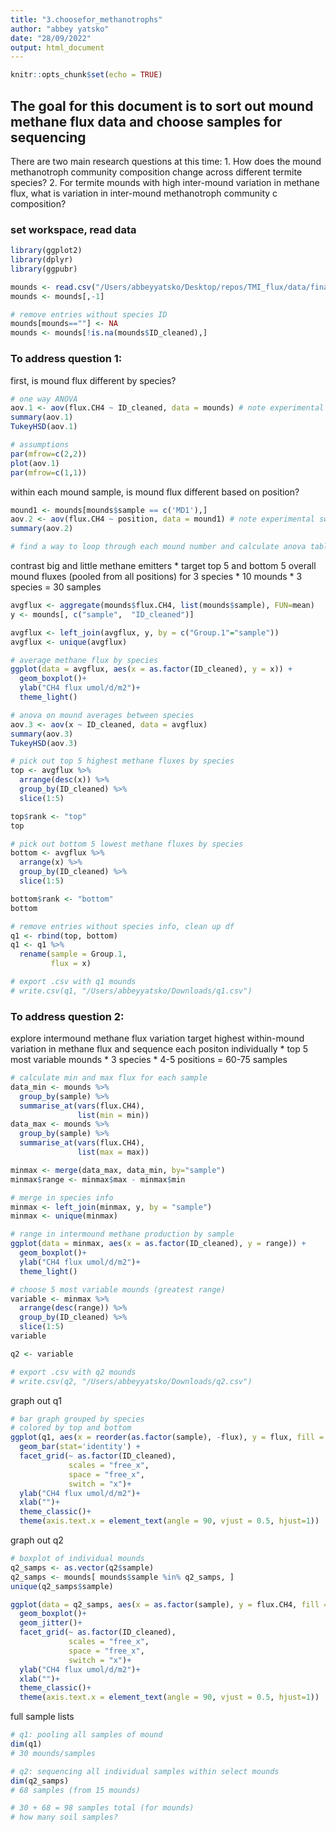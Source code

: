 ```yaml
---
title: "3.choosefor_methanotrophs"
author: "abbey yatsko"
date: "28/09/2022"
output: html_document
---
```


```r
knitr::opts_chunk$set(echo = TRUE)
```

## The goal for this document is to sort out mound methane flux data and choose samples for sequencing 

There are two main research questions at this time: 
  1. How does the mound methanotroph community composition change across different termite species?
  2. For termite mounds with high inter-mound variation in methane flux, what is variation in inter-mound methanotroph community c       composition?

### set workspace, read data 
```r
library(ggplot2)
library(dplyr)
library(ggpubr)

mounds <- read.csv("/Users/abbeyyatsko/Desktop/repos/TMI_flux/data/finalfluxes/mounds.csv")
mounds <- mounds[,-1]

# remove entries without species ID 
mounds[mounds==""] <- NA
mounds <- mounds[!is.na(mounds$ID_cleaned),]
```

### To address question 1: 
first, is mound flux different by species?
```r
# one way ANOVA
aov.1 <- aov(flux.CH4 ~ ID_cleaned, data = mounds) # note experimental switch out of CH4 flux with CH4:CO2
summary(aov.1)
TukeyHSD(aov.1)

# assumptions
par(mfrow=c(2,2))
plot(aov.1)
par(mfrow=c(1,1))
```

within each mound sample, is mound flux different based on position? 
```r
mound1 <- mounds[mounds$sample == c('MD1'),]
aov.2 <- aov(flux.CH4 ~ position, data = mound1) # note experimental switch out of CH4 flux with CH4:CO2
summary(aov.2)

# find a way to loop through each mound number and calculate anova table? 
```

contrast big and little methane emitters
  * target top 5 and bottom 5 overall mound fluxes (pooled from all positions) for 3 species 
  * 10 mounds * 3 species = 30 samples 
```r
avgflux <- aggregate(mounds$flux.CH4, list(mounds$sample), FUN=mean)
y <- mounds[, c("sample",  "ID_cleaned")]

avgflux <- left_join(avgflux, y, by = c("Group.1"="sample"))
avgflux <- unique(avgflux)

# average methane flux by species
ggplot(data = avgflux, aes(x = as.factor(ID_cleaned), y = x)) + 
  geom_boxplot()+ 
  ylab("CH4 flux umol/d/m2")+
  theme_light()

# anova on mound averages between species
aov.3 <- aov(x ~ ID_cleaned, data = avgflux)
summary(aov.3)
TukeyHSD(aov.3)

# pick out top 5 highest methane fluxes by species
top <- avgflux %>%                                     
  arrange(desc(x)) %>% 
  group_by(ID_cleaned) %>%
  slice(1:5)

top$rank <- "top"
top    

# pick out bottom 5 lowest methane fluxes by species
bottom <- avgflux %>%                                     
  arrange(x) %>% 
  group_by(ID_cleaned) %>%
  slice(1:5)

bottom$rank <- "bottom"
bottom   

# remove entries without species info, clean up df
q1 <- rbind(top, bottom)
q1 <- q1 %>%
  rename(sample = Group.1, 
         flux = x)

# export .csv with q1 mounds 
# write.csv(q1, "/Users/abbeyyatsko/Downloads/q1.csv")
```

### To address question 2: 
explore intermound methane flux variation
target highest within-mound variation in methane flux and sequence each positon individually 
  * top 5 most variable mounds * 3 species * 4-5 positions =  60-75 samples
```r
# calculate min and max flux for each sample 
data_min <- mounds %>%                                     
  group_by(sample) %>%
  summarise_at(vars(flux.CH4),
               list(min = min))
data_max <- mounds %>%                                     
  group_by(sample) %>%
  summarise_at(vars(flux.CH4),
               list(max = max))

minmax <- merge(data_max, data_min, by="sample")
minmax$range <- minmax$max - minmax$min 

# merge in species info 
minmax <- left_join(minmax, y, by = "sample")
minmax <- unique(minmax)

# range in intermound methane production by sample 
ggplot(data = minmax, aes(x = as.factor(ID_cleaned), y = range)) + 
  geom_boxplot()+ 
  ylab("CH4 flux umol/d/m2")+
  theme_light()

# choose 5 most variable mounds (greatest range)
variable <- minmax %>%                                     
  arrange(desc(range)) %>% 
  group_by(ID_cleaned) %>%
  slice(1:5)
variable  

q2 <- variable

# export .csv with q2 mounds 
# write.csv(q2, "/Users/abbeyyatsko/Downloads/q2.csv")
```

graph out q1 
```r
# bar graph grouped by species 
# colored by top and bottom 
ggplot(q1, aes(x = reorder(as.factor(sample), -flux), y = flux, fill = rank)) + 
  geom_bar(stat='identity') +
  facet_grid(~ as.factor(ID_cleaned), 
             scales = "free_x",
             space = "free_x",
             switch = "x")+ 
  ylab("CH4 flux umol/d/m2")+
  xlab("")+
  theme_classic()+
  theme(axis.text.x = element_text(angle = 90, vjust = 0.5, hjust=1))
```

graph out q2
```r
# boxplot of individual mounds
q2_samps <- as.vector(q2$sample)
q2_samps <- mounds[ mounds$sample %in% q2_samps, ]
unique(q2_samps$sample)

ggplot(data = q2_samps, aes(x = as.factor(sample), y = flux.CH4, fill = ID_cleaned)) + 
  geom_boxplot()+ 
  geom_jitter()+
  facet_grid(~ as.factor(ID_cleaned), 
             scales = "free_x",
             space = "free_x",
             switch = "x")+ 
  ylab("CH4 flux umol/d/m2")+
  xlab("")+
  theme_classic()+
  theme(axis.text.x = element_text(angle = 90, vjust = 0.5, hjust=1))
```

full sample lists 
```r
# q1: pooling all samples of mound
dim(q1)
# 30 mounds/samples 

# q2: sequencing all individual samples within select mounds
dim(q2_samps)
# 68 samples (from 15 mounds)

# 30 + 68 = 98 samples total (for mounds)
# how many soil samples? 
```

